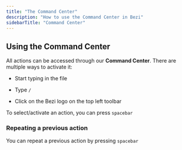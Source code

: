 ```yaml
---
title: "The Command Center"
description: "How to use the Command Center in Bezi"
sidebarTitle: "Command Center"
---
```


## Using the Command Center

All actions can be accessed through our **Command Center**. There are multiple ways to activate it:

* Start typing in the file

* Type `/`

* Click on the Bezi logo on the top left toolbar

To select/activate an action, you can press `spacebar`

### Repeating a previous action

You can repeat a previous action by pressing `spacebar`